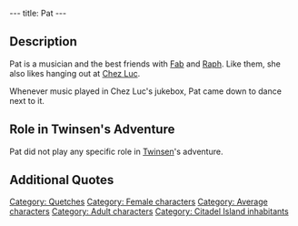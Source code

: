 ---
title: Pat
---

{{Character|
Name=Pat|
Image=Pat.JPG|
Race=[[Quetch]]|
Gender=Female|
Size=Medium|
Age=Adult}}
{{image}}
{{Quote|
Quote=Raph? With him and Fab, we put together a killer combo to play some funky rock'n rave! But since he didn't show at the last rehearsal, no way I can tell you were he is now!|
Character=Pat}}

== Description ==
Pat is a musician and the best friends with [[Fab]] and [[Raph]]. Like them, she also likes hanging out at [[Chez Luc]].

Whenever music played in Chez Luc's jukebox, Pat came down to dance next to it.

== Role in Twinsen's Adventure ==
Pat did not play any specific role in [[Twinsen]]'s adventure.

== Additional Quotes ==
{{Quote|
Quote=Hey!, we need some music here!|
Character=Pat}}
{{Quote|
Quote=Cool<nowiki>!!</nowiki> That music rocks! Don't you think?|
Character=Pat}}
{{Quote|
Quote=It's great that our buddy Raph is back at the lighthouse. But the arrival of these space aliens, that's some thin-I-never-seen-before.|
Character=Pat}}
{{Quote|
Quote=Better ask his buddies Pat or Fab. They're upstairs. Haven't moved since it started raining.|
Character=[[Luc]]}}

[[Category: Quetches]]
[[Category: Female characters]]
[[Category: Average characters]]
[[Category: Adult characters]]
[[Category: Citadel Island inhabitants]]
